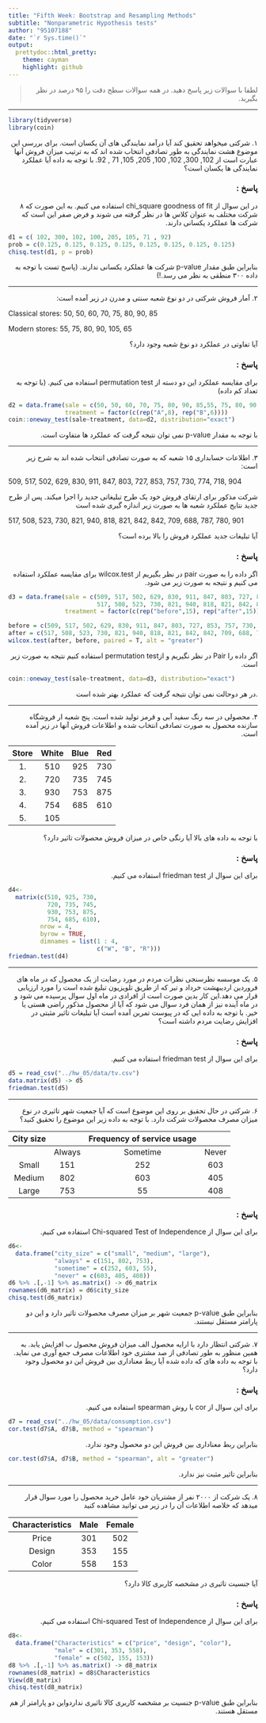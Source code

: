 ```yaml
---
title: "Fifth Week: Bootstrap and Resampling Methods"
subtitle: "Nonparametric Hypothesis tests"
author: "95107188"
date: "`r Sys.time()`"
output:
  prettydoc::html_pretty:
    theme: cayman
    highlight: github
---
```



> <p dir="RTL"> 
لطفا با سوالات زیر پاسخ دهید.
در همه سوالات سطح دقت را ۹۵ درصد در نظر بگیرید.
</p>

***
```r
library(tidyverse)
library(coin)
```


<p dir="RTL">
۱. شرکتی میخواهد تحقیق کند آیا درآمد نمایندگی های آن یکسان است. برای بررسی این موضوع هشت نمایندگی
به طور تصادفی انتخاب شده اند که به ترتیب میزان فروش آنها عبارت است از 
102, 300, 102, 100, 205, 105, 71 , 92.
با توجه به داده آیا عملکرد نمایندگی ها یکسان است؟
</p>

<h3 dir="RTL">
پاسخ :
</h3>

<p dir ="RTL">
در این سوال از chi_square goodness of fit استفاده می کنیم.
به این صورت که ۸ شرکت مختلف به عنوان کلاس ها در نظر گرفته می شوند و فرض صفر این است که شرکت ها عملکرد یکسانی دارند.
</p>

```r
d1 = c( 102, 300, 102, 100, 205, 105, 71 , 92)
prob = c(0.125, 0.125, 0.125, 0.125, 0.125, 0.125, 0.125, 0.125)
chisq.test(d1, p = prob)
```

<p dir="RTL">
بنابراین طبق مقدار p-value شرکت ها عملکرد یکسانی ندارند.
(پاسخ تست با توجه به داده ۳۰۰ منطقی به نظر می رسد.!)
</p>
***

<p dir="RTL">
۲. آمار فروش شرکتی در دو نوع شعبه سنتی و مدرن در زیر آمده است:
</p>

Classical stores: 50, 50, 60, 70, 75, 80, 90, 85

Modern stores: 55, 75, 80, 90, 105, 65

<p dir="RTL">
آیا تفاوتی در عملکرد دو نوع شعبه وجود دارد؟
</p>

<h3 dir="RTL">
پاسخ :
</h3>

<p dir="RTL">
برای مقایسه عملکرد این دو دسته از permutation test استفاده می کنیم.
(با توجه به تعداد کم داده)
</p>

```r
d2 = data.frame(sale = c(50, 50, 60, 70, 75, 80, 90, 85,55, 75, 80, 90, 105, 65),
                treatment = factor(c(rep("A",8), rep("B",6))))
coin::oneway_test(sale~treatment, data=d2, distribution="exact")
```

<p dir="RTL">
با توجه به مقدار p-value نمی توان نتیجه گرفت که عملکرد ها متفاوت است.
</p>
***

<p dir="RTL">
۳. اطلاعات حسابداری ۱۵ شعبه که به صورت تصادفی انتخاب شده اند به شرح زیر است:
</p>

509, 517, 502, 629, 830, 911, 847, 803, 727, 853, 757, 730, 774, 718, 904

<p dir="RTL">
شرکت مذکور برای ارتقای فروش خود یک طرح تبلیغاتی جدید را اجرا میکند. پس از طرح جدید نتایج عملکرد شعبه ها  به صورت زیر 
اندازه گیری شده است
</p>

517, 508, 523, 730, 821, 940, 818, 821, 842, 842, 709, 688, 787, 780, 901

<p dir="RTL">
آیا تبلیغات جدید عملکرد فروش را بالا برده است؟
</p>

<h3 dir="RTL">
پاسخ :
</h3>

<p dir="RTL">
اگر داده را به صورت pair در نظر بگیریم از wilcox.test برای مقایسه عملکرد استفاده می کنیم و نتیجه به صورت زیر می شود.
</p>

```r
d3 = data.frame(sale = c(509, 517, 502, 629, 830, 911, 847, 803, 727, 853, 757, 730, 774, 718, 904,
                         517, 508, 523, 730, 821, 940, 818, 821, 842, 842, 709, 688, 787, 780, 901),
                treatment = factor(c(rep("before",15), rep("after",15))))

before = c(509, 517, 502, 629, 830, 911, 847, 803, 727, 853, 757, 730, 774, 718, 904)
after = c(517, 508, 523, 730, 821, 940, 818, 821, 842, 842, 709, 688, 787, 780, 901)
wilcox.test(after, before, paired = T, alt = "greater")
```

<p dir="RTL">
اگر داده را Pair در نظر نگیریم و ازpermutation test استفاده کنیم نتیجه به صورت زیر است.
</p>

```r

coin::oneway_test(sale~treatment, data=d3, distribution="exact")
```
<p dir="RTL">
.در هر دوحالت نمی توان نتیجه گرفت که عملکرد بهتر شده است
</p>

***

<p dir="RTL">
۴. محصولی در سه رنگ سفید آبی و قرمز تولید شده است.
پنج شعبه ار فروشگاه سازنده محصول به صورت تصادفی انتخاب شده و اطلاعات فروش آنها در زیر آمده است.
</p>

| Store | White | Blue | Red |
| :----: | :----: | :----: | :----: |
| 1. |	510 |	925 |	730 |
| 2. | 720 | 735 | 745 |
| 3. |	930 |	753 |	875 |
| 4. |	754 |	685 |	610 |
| 5. |	105	|  |  |

<p dir="RTL">
با توجه به داده های بالا آیا رنگی خاص در میزان فروش محصولات تاثیر دارد؟
</p>

<h3 dir="RTL">
پاسخ :
</h3>

<p dir="RTL">
برای این سوال از friedman test استفاده می کنیم.
</p>

```r
d4<-
  matrix(c(510, 925, 730,
           720, 735, 745,
           930, 753, 875,
           754, 685, 610),
         nrow = 4,
         byrow = TRUE,
         dimnames = list(1 : 4,
                         c("W", "B", "R")))
friedman.test(d4)
```

***

<p dir="RTL">
۵. یک موسسه نظرسنجی نظرات مردم در مورد رضایت از یک محصول که در ماه های فروردین اردیبهشت خرداد و تیر که از طریق تلویزیون 
تبلیغ شده است را مورد ارزیابی قرار می دهد.این کار بدین صورت است از افرادی در ماه اول سوال پرسیده می شود و در ماه آینده نیز از همان فرد سوال می شود که آیا از محصول مذکور راضی هستی یا خیر.
با توجه به داده ایی که در پیوست تمرین آمده است آیا تبلیغات تاثیر مثبتی در افزایش رضایت مردم داشته است؟
</p>

<h3 dir="RTL">
پاسخ :
</h3>

<p dir="RTL">
برای این سوال از friedman test استفاده می کنیم.
</p>

```r
d5 = read_csv("../hw_05/data/tv.csv")
data.matrix(d5) -> d5
friedman.test(d5)

```

***

<p dir="RTL"> 
۶. شرکتی در حال تحقیق بر روی این موضوع است که آیا جمعیت شهر تاثیری در نوع میزان مصرف محصولات شرکت دارد.
با توجه به داده زیر این موضوع را تحقیق کنید؟
</p>


| City size |	| Frequency of service usage | |
| :---: |  :---:  | :---: | :---: | 
| | Always	| Sometime | Never |
| Small	| 151	| 252	| 603 |
| Medium	| 802	| 603	| 405 |
| Large	| 753	| 55	| 408 |

<h3 dir="RTL">
پاسخ :
</h3>

<p dir="RTL">
برای این سوال از Chi-squared Test of Independence استفاده می کنیم.
</p>

```r
d6<-
  data.frame("city_size" = c("small", "medium", "large"), 
             "always" = c(151, 802, 753),
             "sometime" = c(252, 603, 55),
             "never" = c(603, 405, 408))
d6 %>% .[,-1] %>% as.matrix() -> d6_matrix
rownames(d6_matrix) = d6$city_size
chisq.test(d6_matrix)

```
<p dir="RTL">
بنابراین طبق p-value جمعیت شهر بر میزان مصرف محصولات تاثیر دارد و این دو پارامتر مستقل نیستند.
</p>

***

<p dir="RTL"> 
۷. شرکتی انتظار دارد با ارایه محصول الف میزان فروش محصول ب افزایش یابد.
به همین منظور به طور تصادفی از صد مشتری خود اطلاعات مصرف جمع آوری می نماید.
با توجه به داده های که داده شده آیا ربط معناداری بین فروش این دو محصول وجود دارد؟
</p>

<h3 dir="RTL">
پاسخ :
</h3>

<p dir="RTL">
برای این سوال از cor با روش spearman استفاده می کنیم.
</p>

```r
d7 = read_csv("../hw_05/data/consumption.csv")
cor.test(d7$A, d7$B, method = "spearman")
```

<p dir="RTL">
بنابراین ربط معناداری بین فروش این دو محصول وجود ندارد.
</p>

```r
cor.test(d7$A, d7$B, method = "spearman", alt = "greater")
```

<p dir="RTL">
بنابراین تاثیر مثبت نیز ندارد.
</p>
***

<p dir="RTL"> 
۸. یک شرکت از ۲۰۰۰ نفر از مشتریان خود عامل خرید محصول را مورد سوال قرار میدهد 
که خلاصه اطلاعات آن را در زیر می توانید مشاهده کنید
</p>

| Characteristics	| Male	| Female |
| :---: |  :---:  | :---: |
| Price	| 301	| 502 |
| Design	| 353	| 155 |
| Color	| 558	| 153 |

<p dir="RTL"> 
آیا جنسیت تاثیری در مشخصه کاربری کالا دارد؟
</p>


<h3 dir="RTL">
پاسخ :
</h3>

<p dir="RTL">
برای این سوال از Chi-squared Test of Independence استفاده می کنیم.
</p>

```r
d8<-
  data.frame("Characteristics" = c("price", "design", "color"), 
             "male" = c(301, 353, 558),
             "female" = c(502, 155, 153))
d8 %>% .[,-1] %>% as.matrix() -> d8_matrix
rownames(d8_matrix) = d8$Characteristics
View(d8_matrix)
chisq.test(d8_matrix)

```
<p dir="RTL">
بنابراین طبق p-value جنسیت بر مشخصه کاربری کالا تاثیری نداردواین دو پارامتر از هم مستقل هستند.
</p>


